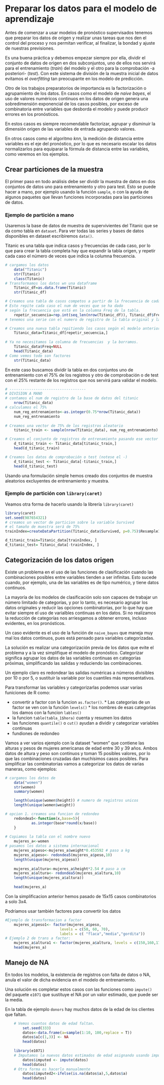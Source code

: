 # Preparar los datos para el modelo de aprendizaje
Antes de comenzar a usar modelos de pronóstico supervisados tenemos que preparar los datos de origen y realizar unas tareas que nos den el control del proceso y nos permitan verificar, al finalizar, la bondad y ajuste de nuestras previsiones.

Es una buena práctica y debemos empezar siempre por ella, dividir el conjunto de datos de origen en dos subconjuntos, uno de ellos nos servirá para el entrenamiento (*train*) del modelo y el otro para la comprobación -a posteriori- (*test*). Con este sistema de división de la muestra inicial de datos evitamos el *overfitting* tan preocupante en los modelo de predicción.

Otro de los trabajos preparatorios de importancia es la factorización o agrupamiento de los datos. En casos como el modelo de *naive bayes*, el uso de valores numéricos continuos en los datos de origen genera una sobredimensión exponencial de los casos posibles, por exceso de combinatoria entre variables que desborda el modelo y puede producir errores en los pronósticos.

En estos casos es siempre recomendable factorizar, agrupar y disminuir la dimensión origen de las variables de entrada agrupando valores.

En otros casos como el algoritmo *knn*, la medición de distancia entre variables es el eje del pronóstico, por lo que es necesario escalar los datos normalizarlos para equiparar la fórmula de distancia entre las variables, como veremos en los ejemplos.

## Crear particiones de la muestra {#particiones}
El primer paso en todo análisis debe ser dividir la muestra de datos en dos conjuntos de datos uno para entrenamiento y otro para test.
Esto se puede hacer a mano, por ejemplo usando la función `sample`, o con la ayuda de algunos paquetes que llevan funciones incorporadas para las particiones de datos.

### Ejemplo de partición a mano
Usaremos la base de datos de muestra de supervivientes del Titanic que se da como tabla en `dataset`. Para ver todas las series y bases de datos disponibles en dataset escribiremos `data()`.

Titanic es una tabla que indica casos y frecuencias de cada caso, por lo que para crear la tabla completa hay que expandir la tabla origen, y repetir cada caso el número de veces que indica la columna frecuencia.

```{r lectura_datos}
# cargamos los datos
    data("Titanic")
    str(Titanic)
    class(Titanic)
# Transformamos los datos wn una dataframe
    Titanic_df=as.data.frame(Titanic)
    str(Titanic_df)

# Creamos una tabla de casos competos a partir de la frecuencia de cada uno
# Esto repite cada caso el num de veces que se ha dado 
# según la frecuencia que está en la columna Freq de la tabla.
    repetir_secuencia=rep.int(seq_len(nrow(Titanic_df)), Titanic_df$Freq) 
# tenemos una serie con el numero de registro de la tabla original y las veces que se repite    

# Creamos una nueva tabla repitiendo los casos según el modelo anterior.
    Titanic_data=Titanic_df[repetir_secuencia,]
    
# Ya no necesitamos la columna de frecuencias  y la borramos.
    Titanic_data$Freq=NULL
    head(Titanic_data)
# Como vemos todo son factores
    str(Titanic_data)
```
En este caso buscamos dividir la tabla en dos conjuntos uno de entrenamiento con el 75% de los registros y otro de comprobación o de test con el 25% restante de los registros que nos servirá para validar el modelo.

```{r}
# -----------------------------------
# DIVISION A MANO
# contamos el num de registro de la base de datos del titanic
    nrow(Titanic_data)
# calculamos el 75%
    num_reg_entrenamiento<-as.integer(0.75*nrow(Titanic_data))
    num_reg_entrenamiento
    
# Creamos una vector de 75% de los registros aleatorio
    titanic_train <- sample(nrow(Titanic_data), num_reg_entrenamiento)

# Creamos el conjunto de registros de entrenamiento pasando ese vector a la tabla 
    d_titanic_train <- Titanic_data[titanic_train,]
    head(d_titanic_train)

# Creamos los datos de comprobación o test (notese el -)
    d_titanic_test <- Titanic_data[-titanic_train,]
    head(d_titanic_test)
```
Usando una formulación simple hemos creado dos conjuntos de muestra aleatorios excluyentes de entrenamiento y muestra.

### Ejemplo de partición con `library(caret)`

Veamos otra forma de hacerlo usando la librería `library(caret)`

```{r eval=FALSE}
library(caret)
set.seed(987654321)
# creamos un vector de particion sobre la variable Survived
# el tamaño de muestra será de 75%
trainIndex=createDataPartition(Titanic_data$Survived, p=0.75)$Resample1

d_titanic_train=Titanic_data[trainIndex, ]
d_titanic_test= Titanic_data[-trainIndex, ]
```

## Categorización de los datos origen
Existe un problema en el uso de las funciones de clasificación cuando las combinaciones posibles entre variables tienden a ser infinitas. Esto sucede cuando, por ejemplo, una de las variables es de tipo numérico, y tiene datos continuos.

La mayoría de los modelos de clasificación solo son capaces de trabajar un número limitado de categorías, y por lo tanto, es necesario agrupar los datos originales y reducir las opciones combinatorias, por lo que hay que evitar siempre el uso de varialbles continuas en los datos. Si no realizamos la reducción de categorías nos arriesgamos a obtener errores, incluso evidentes, en los pronósticos.

Un caso evidente es el uso de la función de `naive_bayes` que maneja muy mal los datos continuos, pues está pensado para variables categorizadas.

La solución es realizar una categorización previa de los datos que evite el problema y a la vez simplifique el modelo de pronóstico. Categorizar significa agrupar los datos de las variables continuas en categorías próximas, simplificando las salidas y reduciendo las combinaciones.

Un ejemplo claro es redondear las salidas numéricas a números divisibles por 10 o por 5, o sustituir la variable por los cuantiles más representativos. 

Para transformar las variables y categorizarlas podemos usar varias funiciones de R como:

  - convertir a factor con la funcion `as.factor()`.
        * Las categorías de un factor se ven con la función `levels()`
        * los nombres de esas categorias los damos con la funcion `lables()`
  - la funcion `table(tabla_1$hora)` cuenta y resumen los datos
  - las funciones `quantile()` o `cut()` ayudan a dividir y categorizar variables continuas
  - fundiones de redondeo

Vamos a ver varios ejemplo con la dataset "women" que contiene las alturas y pesos de mujeres americanas de edad entre 30 y 39 años. Ambos datos de altura y peso son continuos y toman 15 posibles valores, por lo que las combinaciones cruzadas dan muchísimos casos posibles. Para simplificar las combinatorias vamos a categorizar los datos de varias maneras, como ejemplos: 

```{r }
# cargamos los datos de
    data("women")
    str(women)
    summary(women)

    length(unique(women$height)) # numero de registros unicos
    length(unique(women$weight))

# opcion 1. creamos una funcion de redondeo
    redondea5<-function(x,base=5){
            as.integer(base*round(x/base))
    }
    
# Copiamos la tabla con el nombre nuevo
    mujeres_a<-women
# pasamos los datos a sistema internacional
    mujeres_a$peso<-mujeres_a$weight*0.453592 # paso a kg
    mujeres_a$peso<- redondea5(mujeres_a$peso,10)
    length(unique(mujeres_a$peso))  
    
    mujeres_a$altura<-mujeres_a$height*2.54 # paso a cm
    mujeres_a$altura<- redondea5(mujeres_a$altura,10)
    length(unique(mujeres_a$altura))  
    
    head(mujeres_a)
```

Con la simplificacion anterior hemos pasado de 15x15 casos combinatorios a solo 3x4.

Podríamos usar también factores para convertir los datos

```{r} 
#Ejemplo de transformacion a factor
    mujeres_a$peso1<- factor(mujeres_a$peso,
                         levels = c(50, 60, 70),
                         labels = c( "flaca","media","gordita"))
# Ejemplo 2 de trans a factor:
    mujeres_a$altura1 <- factor(mujeres_a$altura, levels = c(150,160,170,180), labels = c("Bajo","Medio","Alta", "muy alta"))
    head(mujeres_a)
```

## Manejo de NA
En todos los modelos, la existencia de registros con falta de datos o NA, anula el valor de dicha evidencia en el modelo de entrenamiento.

Una solución es completar estos casos con las funciones como `impute()` del paquete `e1071` que sustituye el NA por un valor estimado, que puede ser la media. 

En la tabla de ejemplo `donors` hay muchos datos de la edad de los clientes que faltan.

```{r}
    # Vemos cuantos datos de edad faltan.
        set.seed(333)
        datos<-data.frame(a=sample(1:10, 100,replace = T))
        datos$a[c(1,3)] <- NA
        head(datos)
    
    library(e1071)
    # Imputamos la nuevos datos estimados de edad asignando usando impute
        datos$imputed <- impute(datos)
        head(datos)
    # Otra forma es hacerlo manualmente    
        datos$imputed2<-ifelse(is.na(datos$a),5,datos$a)
        head(datos)
```
